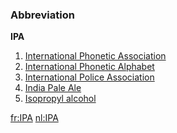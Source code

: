 ===Abbreviation===
'''IPA'''

#[[International Phonetic Association]]
#[[International Phonetic Alphabet]]
#[[International Police Association]]
#[[India Pale Ale]]
#[[Isopropyl alcohol]]

[[fr:IPA]]
[[nl:IPA]]